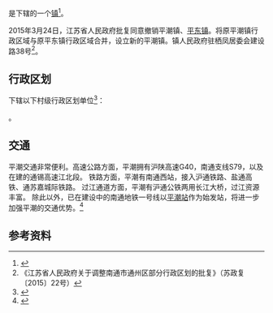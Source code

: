 {{中国乡级行政区|32/06/12/114/000}}

'''{{PAGENAMEBASE}}'''是{{PRC admin/fullname|32/06/12/114/000|3}}下辖的一个[[行政建制镇|镇]]<ref>{{PRC admin/ref sgc|{{PRC admin/parent|32/06/12/114/000}}}}</ref>。

2015年3月24日，江苏省人民政府批复同意撤销平潮镇、[[平东镇_(南通市)|平东镇]]。将原平潮镇行政区域与原平东镇行政区域合并，设立新的平潮镇。镇人民政府驻栖凤居委会建设路38号<ref>《江苏省人民政府关于调整南通市通州区部分行政区划的批复》（苏政复〔2015〕22号）</ref>。

== 行政区划 ==
{{PAGENAMEBASE}}下辖以下村级行政区划单位<ref>{{PRC admin/ref sgc|32/06/12/114/000}}</ref>：

{{PRC admin/children|32/06/12/114/000}}。

== 交通 ==
平潮交通非常便利。高速公路方面，平潮拥有沪陕高速G40，南通支线S79，以及在建的通锡高速江北段。
铁路方面，平潮有南通西站，接入沪通铁路、盐通高铁、通苏嘉城际铁路。
过江通道方面，平潮有沪通公铁两用长江大桥，过江资源丰富。
除此以外，已在建设中的南通地铁一号线以[[平潮站|平潮站]]作为始发站，将进一步加强平潮的交通优势。<ref>{{cite web|author1=南通日报|title=陸志鵬：推動平潮高鐵站片區產城融合發展|url=http://js.people.com.cn/BIG5/n2/2018/0228/c360300-31294891.html|accessdate=2018-03-27|archive-date=2018-03-27|archive-url=https://web.archive.org/web/20180327144903/http://js.people.com.cn/BIG5/n2/2018/0228/c360300-31294891.html|dead-url=no}}</ref>

== 参考资料 ==
{{reflist}}

{{江苏行政区划小作品}}
{{PRC admin/navcat|32/06/12/114/000}}
